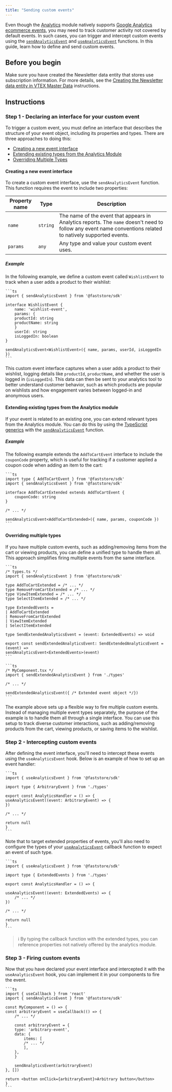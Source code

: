 ```yaml
---
title: "Sending custom events"
---
```


Even though the [Analytics](https://developers.vtex.com/docs/guides/faststore/analytics-overview) module natively supports [Google Analytics ecommerce events](https://support.google.com/analytics/answer/14434488?hl=en), you may need to track customer activity not covered by default events. In such cases, you can trigger and intercept custom events using the [`sendAnalyticsEvent`](https://developers.vtex.com/docs/guides/faststore/analytics-send-analytics-event) and [`useAnalyticsEvent`](https://developers.vtex.com/docs/guides/faststore/analytics-use-analytics-event) functions. In this guide, learn how to define and send custom events.

## Before you begin

Make sure you have created the Newsletter data entity that stores use subscription information. For more details, see the [Creating the Newsletter data entity in VTEX Master Data](https://developers.vtex.com/docs/guides/faststore/organisms-newsletter#creating-the-newsletter-data-entity-in-vtex-master-data) instructions.

## Instructions

### Step 1 - Declaring an interface for your custom event

To trigger a custom event, you must define an interface that describes the structure of your event object, including its properties and types. There are three approaches to doing this:

- [Creating a new event interface](#creating-a-new-event-interface)
- [Extending existing types from the Analytics Module](#extending-existing-types-from-the-analytics-module)
- [Overriding Multiple Types](#overriding-multiple-types)

#### Creating a new event interface

To create a custom event interface, use the `sendAnalyticsEvent` function. This function requires the event to include two properties:

| Property name | Type | Description |
| ------------------- |-------- |---------------- |
| `name`            | `string` | The name of the event that appears in Analytics reports. The `name` doesn't need to follow any event name conventions related to natively supported events. |
| `params` | `any` | Any type and value your custom event uses. |

##### Example

In the following example, we define a custom event called `WishlistEvent` to track when a user adds a product to their wishlist:

    ```ts
    import { sendAnalyticsEvent } from '@faststore/sdk'

    interface WishlistEvent {
        name: 'wishlist-event',
        params: {
        productId: string
        productName: string
        }
        userId: string
        isLoggedIn: boolean
    }

    sendAnalyticsEvent<WishlistEvent>({ name, params, userId, isLoggedIn })
    ```

This custom event interface captures when a user adds a product to their wishlist, logging details like `productId`, `productName`, and whether the user is logged in (`isLoggedIn`). This data can then be sent to your analytics tool to better understand customer behavior, such as which products are popular on wishlists and how engagement varies between logged-in and anonymous users.

#### Extending existing types from the Analytics module

If your event is related to an existing one, you can extend relevant types from the Analytics module. You can do this by using the [TypeScript generics](https://www.typescriptlang.org/docs/handbook/2/generics.html) with the [`sendAnalyticsEvent`](https://developers.vtex.com/docs/guides/faststore/analytics-send-analytics-event) function.

##### Example

The following example extends the `AddToCartEvent` interface to include the `couponCode` property, which is useful for tracking if a customer applied a coupon code when adding an item to the cart:

    ```ts
    import type { AddToCartEvent } from '@faststore/sdk'
    import { sendAnalyticsEvent } from '@faststore/sdk'

    interface AddToCartExtended extends AddToCartEvent {
        couponCode: string
    }

    /* ... */

    sendAnalyticsEvent<AddToCartExtended>({ name, params, couponCode })
    ```

#### Overriding multiple types

If you have multiple custom events, such as adding/removing items from the cart or viewing products, you can define a unified type to handle them all. This approach simplifies firing multiple events from the same interface.

    ```ts
    /* types.ts */
    import { sendAnalyticsEvent } from '@faststore/sdk'

    type AddToCartExtended = /* ... */
    type RemoveFromCartExtended = /* ... */
    type ViewItemExtended = /* ... */
    type SelectItemExtended = /* ... */

    type ExtendedEvents =
    | AddToCartExtended
    | RemoveFromCartExtended
    | ViewItemExtended
    | SelectItemExtended

    type SendExtendedAnalyticsEvent = (event: ExtendedEvents) => void

    export const sendExtendedAnalyticsEvent: SendExtendedAnalyticsEvent = (event) =>
    sendAnalyticsEvent<ExtendedEvents>(event)
    ```

    ```ts
    /* MyComponent.tsx */
    import { sendExtendedAnalyticsEvent } from './types'

    /* ... */

    sendExtendedAnalyticsEvent({ /* Extended event object */})
    ```

The example above sets up a flexible way to fire multiple custom events. Instead of managing multiple event types separately, the purpose of the example is to handle them all through a single interface. You can use this setup to track diverse customer interactions, such as adding/removing products from the cart, viewing products, or saving items to the wishlist.

### Step 2 - Intercepting custom events

After defining the event interface, you'll need to intercept these events using the `useAnalyticsEvent` hook. Below is an example of how to set up an event handler:

    ```ts
    import { useAnalyticsEvent } from '@faststore/sdk'

    import type { ArbitraryEvent } from './types'

    export const AnalyticsHandler = () => {
    useAnalyticsEvent((event: ArbitraryEvent) => {
    })

    /* ... */

    return null
    }
    ```

Note that to target extended properties of events, you'll also need to configure the types of your [`useAnalyticsEvent`](https://developers.vtex.com/docs/guides/faststore/analytics-use-analytics-event) callback function to expect an event of such type.

    ```ts
    import { useAnalyticsEvent } from '@faststore/sdk'

    import type { ExtendedEvents } from './types'

    export const AnalyticsHandler = () => {

    useAnalyticsEvent((event: ExtendedEvents) => {
        /* ... */
    })

    /* ... */

    return null
    }
    ```

> ℹ By typing the callback function with the extended types, you can reference properties not natively offered by the analytics module.

### Step 3 - Firing custom events

Now that you have declared your event interface and intercepted it with the `useAnalyticsEvent` hook, you can implement it in your components to fire the event.

    ```ts
    import { useCallback } from 'react'
    import { sendAnalyticsEvent } from '@faststore/sdk'

    const MyComponent = () => {
    const arbitraryEvent = useCallback(() => {
        /* ... */

        const arbitraryEvent = {
        type: 'arbitrary-event',
        data: {
            items: [
            /* ... */
            ],
        },
        }

        sendAnalyticsEvent(arbitraryEvent)
    }, [])

    return <button onClick={arbitraryEvent}>Arbitrary button</button>
    }
    ```
